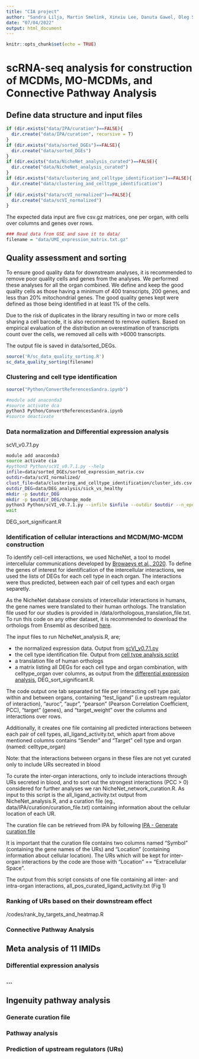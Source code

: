 ```yaml
---
title: "CIA project"
author: "Sandra Lilja, Martin Smelink, Xinxiu Lee, Danuta Gawel, Oleg Sysoev"
date: "07/04/2022"
output: html_document
---
```



```r
knitr::opts_chunk$set(echo = TRUE)
```


# scRNA-seq analysis for construction of MCDMs, MO-MCDMs, and Connective Pathway Analysis

## Define data structure and input files

```r

if (dir.exists("data/IPA/curation")==FALSE){
  dir.create("data/IPA/curation", recursive = T)
}
if (dir.exists("data/sorted_DGEs")==FALSE){
  dir.create("data/sorted_DGEs")
}
if (dir.exists("data/NicheNet_analysis_curated")==FALSE){
  dir.create("data/NicheNet_analysis_curated")
}
if (dir.exists("data/clustering_and_celltype_identification")==FALSE){
  dir.create("data/clustering_and_celltype_identification")
}
if (dir.exists("data/scVI_normalized")==FALSE){
  dir.create("data/scVI_normalized")
}
```

The expected data input are five csv.gz matrices, one per organ, with cells over columns and genes over rows.

```r
### Read data from GSE and save it to data/ 
filename = "data/UMI_expression_matrix.txt.gz"
```

## Quality assessment and sorting

To ensure good quality data for downstream analyses, it is recommended to remove poor quality cells and genes from the analyses.
We performed these analyses for all the organ combined. 
We define and keep the good quality cells as those having a minimum of 400 transcripts, 200 genes, and less than 20% mitochondrial genes. 
The good quality genes kept were defined as those being identified in at least 1% of the cells. 

Due to the risk of duplicates in the library resulting in two or more cells sharing a cell barcode, it is also recommend to remove outliers.
Based on empirical evaluation of the distribution an overestimation of transcripts count over the cells, we removed all cells with >6000 transcripts.

The output file is saved in data/sorted_DEGs.

```r
source('R/sc_data_quality_sorting.R')
sc_data_quality_sorting(filename)
```


### Clustering and cell type identification

```r
source("Python/ConvertReferencesSandra.ipynb")

```

```bash
#module add anaconda3
#source activate dca
python3 Python/ConvertReferencesSandra.ipynb
#source deactivate
```


### Data normalization and Differential expression analysis



scVI_v0.7.1.py


```bash
module add anaconda3
source activate cia
#python3 Python/scVI_v0.7.1.py --help
infile=data/sorted_DGEs/sorted_expression_matrix.csv
outdir=data/scVI_normalized/
clust_file=data/clustering_and_celltype_identification/cluster_ids.csv
outdir_DEG=data/DEG_analysis/sick_vs_healthy
mkdir -p $outdir_DEG
mkdir -p $outdir_DEG/change_mode
python3 Python/scVI_v0.7.1.py --infile $infile --outdir $outdir --n_epochs 400 --DEG_analysis --clust_file $clust_file --outdir_DEG $outdir_DEG --sort_column 1 3 --group_column 2 --use_batches --batch_id 0 2
wait

```

DEG_sort_significant.R


### Identification of cellular interactions and MCDM/MO-MCDM construction

To identify cell-cell interactions, we used NicheNet, a tool to model intercellular communications 
developed by [Browaeys et al., 2020](https://doi.org/10.1038/s41592-019-0667-5).
To define the genes of interest for identification of the intercellular interactions, we used the lists of DEGs for each cell type in each organ. 
The interactions were thus predicted, between each pair of cell types and each organ separetly. 

As the NicheNet database consists of intercellular interactions in humans, the gene names were translated to their human orthologs. 
The translation file used for our studies is provided in /data/orthologous_translation_file.txt. 
To run this code on any other dataset, it is recommended to download the orthologs from Ensembl as described [here](https://www.ensembl.info/2009/01/21/how-to-get-all-the-orthologous-genes-between-two-species/).

The input files to run NicheNet_analysis.R, are;  

* the normalized expression data. Output from [scVI_v0.7.1.py](#data-normalization-and-differential-expression-analysis)
* the cell type identification file. Output from [cell type analysis script](#clustering-and-cell-type-identification)
* a translation file of human orthologs
* a matrix listing all DEGs for each cell type and organ combination, with celltype_organ over columns, as output from the [differential expression analysis](#data-normalization-and-differential-expression-analysis), DEG_sort_significant.R. 

The code output one tab separated txt file per interacting cell type pair, within and between organs, 
containing "test_ligand" (i.e upstream regulator of interaction), "auroc", "aupr", "pearson" (Pearson Correlation Coefficient, PCC), "target" (genes), and "target_weight" over the columns and interactions over rows. 

Additionally, it creates one file containing all predicted interactions between each pair of cell types, all_ligand_activity.txt, 
which apart from above mentioned columns contains "Sender" and "Target" cell type and organ (named: celltype_organ)

Note: that the interactions between organs in these files are not yet curated only to include URs secreated in blood

To curate the inter-organ interactions, only to include interactions through URs secreted in blood, 
and to sort out the strongest interactions (PCC > 0) considered for further analyses
we ran NicheNet_network_curation.R. As input to this script is the all_ligand_activity.txt output from NicheNet_analysis.R, 
and a curation file (eg., data/IPA/curation/curation_file.txt) containing information about the cellular location of each UR. 

The curation file can be retrieved from IPA by following [IPA - Generate curation file](#generate-curation-file)

It is important that the curation file contains two columns named "Symbol" (containing the gene names of the URs) and "Location" (containing information about cellular location). 
The URs which will be kept for inter-organ interactions by the code are those with "Location" == "Extracellular Space". 

The output from this script consists of one file containing all inter- and intra-organ interactions, all_pos_curated_ligand_activity.txt (Fig 1)


### Ranking of URs based on their downstream effect

/codes/rank_by_targets_and_heatmap.R

### Connective Pathway Analysis

## Meta analysis of 11 IMIDs

### Differential expression analysis

### ...

## Ingenuity pathway analysis

### Generate curation file

### Pathway analysis

### Prediction of upstream regulators (URs)



